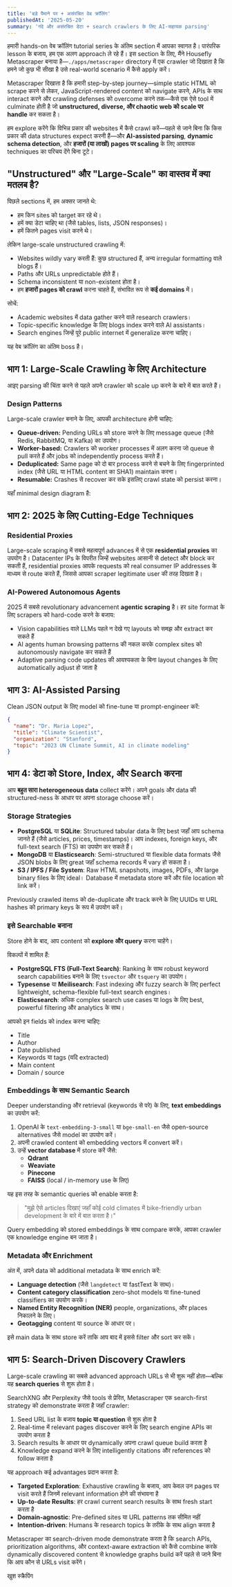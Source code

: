 ```yaml
---
title: 'बड़े पैमाने पर + असंरचित वेब क्रॉलिंग'
publishedAt: '2025-05-20'
summary: 'गंदे और असंरचित डेटा + search crawlers के लिए AI-सहायक parsing'
---
```


हमारी hands-on वेब क्रॉलिंग tutorial series के अंतिम section में आपका स्वागत है। पारंपरिक lesson के बजाय, हम एक अलग approach ले रहे हैं। इस section के लिए, मैंने Housefly Metascraper बनाया है—`./apps/metascraper` directory में एक crawler जो दिखाता है कि हमने जो कुछ भी सीखा है उसे real-world scenario में कैसे apply करें।

Metascraper दिखाता है कि हमारी step-by-step journey—simple static HTML को scrape करने से लेकर, JavaScript-rendered content को navigate करने, APIs के साथ interact करने और crawling defenses को overcome करने तक—कैसे एक ऐसे tool में culminate होती है जो **unstructured, diverse, और chaotic web को scale पर handle** कर सकता है।

हम explore करेंगे कि विभिन्न प्रकार की websites में कैसे crawl करें—पहले से जाने बिना कि किस प्रकार की data structures expect करनी हैं—और **AI-assisted parsing**, **dynamic schema detection**, और **हजारों (या लाखों) pages पर scaling** के लिए आवश्यक techniques का परिचय देंगे बिना टूटे।

## "Unstructured" और "Large-Scale" का वास्तव में क्या मतलब है?

पिछले sections में, हम अक्सर जानते थे:
- हम किन sites को target कर रहे थे।
- हमें क्या डेटा चाहिए था (जैसे tables, lists, JSON responses)।
- हमें कितने pages visit करने थे।

लेकिन large-scale unstructured crawling में:
- Websites wildly vary करती हैं: कुछ structured हैं, अन्य irregular formatting वाले blogs हैं।
- Paths और URLs unpredictable होते हैं।
- Schema inconsistent या non-existent होता है।
- हम **हजारों pages को crawl** करना चाहते हैं, संभावित रूप से **कई domains** में।

सोचें:
- Academic websites में data gather करने वाले research crawlers।
- Topic-specific knowledge के लिए blogs index करने वाले AI assistants।
- Search engines जिन्हें पूरे public internet में generalize करना चाहिए।

यह वेब क्रॉलिंग का अंतिम boss है।

## भाग 1: Large-Scale Crawling के लिए Architecture

आइए parsing की चिंता करने से पहले अपने crawler को scale up करने के बारे में बात करते हैं।

### Design Patterns

Large-scale crawler बनाने के लिए, आपकी architecture होनी चाहिए:
- **Queue-driven:** Pending URLs को store करने के लिए message queue (जैसे Redis, RabbitMQ, या Kafka) का उपयोग।
- **Worker-based:** Crawlers को worker processes में अलग करना जो queue से pull करते हैं और jobs को independently process करते हैं।
- **Deduplicated:** Same page को दो बार process करने से बचने के लिए fingerprinted index (जैसे URL या HTML content का SHA1) maintain करना।
- **Resumable:** Crashes से recover कर सके इसलिए crawl state को persist करना।

यहाँ minimal design diagram है:

## भाग 2: 2025 के लिए Cutting-Edge Techniques

### Residential Proxies

Large-scale scraping में सबसे महत्वपूर्ण advances में से एक **residential proxies** का उपयोग है। Datacenter IPs के विपरीत जिन्हें websites आसानी से detect और block कर सकती हैं, residential proxies आपके requests को real consumer IP addresses के माध्यम से route करते हैं, जिससे आपका scraper legitimate user की तरह दिखता है।

### AI-Powered Autonomous Agents

2025 में सबसे revolutionary advancement **agentic scraping** है। हर site format के लिए scrapers को hard-code करने के बजाय:

- Vision capabilities वाले LLMs पहले न देखे गए layouts को समझ और extract कर सकते हैं
- AI agents human browsing patterns की नकल करके complex sites को autonomously navigate कर सकते हैं
- Adaptive parsing code updates की आवश्यकता के बिना layout changes के लिए automatically adjust हो जाता है

## भाग 3: AI-Assisted Parsing

Clean JSON output के लिए model को fine-tune या prompt-engineer करें:

```json
{
  "name": "Dr. Maria Lopez",
  "title": "Climate Scientist",
  "organization": "Stanford",
  "topic": "2023 UN Climate Summit, AI in climate modeling"
}
```

## भाग 4: डेटा को Store, Index, और Search करना

आप **बहुत सारा heterogeneous data** collect करेंगे। अपने goals और data की structured-ness के आधार पर अपना storage choose करें।

### Storage Strategies

- **PostgreSQL** या **SQLite**: Structured tabular data के लिए best जहाँ आप schema जानते हैं (जैसे articles, prices, timestamps)। आप indexes, foreign keys, और full-text search (FTS) का उपयोग कर सकते हैं।
- **MongoDB** या **Elasticsearch**: Semi-structured या flexible data formats जैसे JSON blobs के लिए great जहाँ schema records में vary हो सकता है।
- **S3 / IPFS / File System**: Raw HTML snapshots, images, PDFs, और large binary files के लिए ideal। Database में metadata store करें और file location को link करें।

Previously crawled items को de-duplicate और track करने के लिए UUIDs या URL hashes को primary keys के रूप में उपयोग करें।

### इसे Searchable बनाना

Store होने के बाद, आप content को **explore और query** करना चाहेंगे।

विकल्पों में शामिल हैं:

- **PostgreSQL FTS (Full-Text Search)**: Ranking के साथ robust keyword search capabilities बनाने के लिए `tsvector` और `tsquery` का उपयोग।
- **Typesense** या **Meilisearch**: Fast indexing और fuzzy search के लिए perfect lightweight, schema-flexible full-text search engines।
- **Elasticsearch**: अधिक complex search use cases या logs के लिए best, powerful filtering और analytics के साथ।

आपको इन fields को index करना चाहिए:
- Title
- Author
- Date published
- Keywords या tags (यदि extracted)
- Main content
- Domain / source

### Embeddings के साथ Semantic Search

Deeper understanding और retrieval (keywords से परे) के लिए, **text embeddings** का उपयोग करें:

1. OpenAI के `text-embedding-3-small` या `bge-small-en` जैसे open-source alternatives जैसे model का उपयोग करें।
2. अपनी crawled content को embedding vectors में convert करें।
3. उन्हें **vector database** में store करें जैसे:
   - **Qdrant**
   - **Weaviate**
   - **Pinecone**
   - **FAISS** (local / in-memory use के लिए)

यह इस तरह के semantic queries को enable करता है:
> "मुझे ऐसे articles दिखाएं जहाँ कोई cold climates में bike-friendly urban development के बारे में बात करता है।"

Query embedding को stored embeddings के साथ compare करके, आपका crawler एक knowledge engine बन जाता है।

### Metadata और Enrichment

अंत में, अपने data को additional metadata के साथ enrich करें:

- **Language detection** (जैसे `langdetect` या fastText के साथ)।
- **Content category classification** zero-shot models या fine-tuned classifiers का उपयोग करके।
- **Named Entity Recognition (NER)** people, organizations, और places निकालने के लिए।
- **Geotagging** content या source के आधार पर।

इसे main data के साथ store करें ताकि आप बाद में इससे filter और sort कर सकें।

## भाग 5: Search-Driven Discovery Crawlers

Large-scale crawling का सबसे advanced approach URLs से भी शुरू नहीं होता—बल्कि यह **search queries** से शुरू होता है।

SearchXNG और Perplexity जैसे tools से प्रेरित, Metascraper एक search-first strategy को demonstrate करता है जहाँ crawler:

1. Seed URL list के बजाय **topic या question** से शुरू होता है
2. Real-time में relevant pages discover करने के लिए search engine APIs का उपयोग करता है
3. Search results के आधार पर dynamically अपना crawl queue build करता है
4. Knowledge expand करने के लिए intelligently citations और references को follow करता है

यह approach कई advantages प्रदान करता है:

- **Targeted Exploration**: Exhaustive crawling के बजाय, आप केवल उन pages पर visit करते हैं जिनमें relevant information होने की संभावना है
- **Up-to-date Results**: हर crawl current search results के साथ fresh start करता है
- **Domain-agnostic**: Pre-defined sites या URL patterns तक सीमित नहीं
- **Intention-driven**: Humans के research topics के तरीके के साथ align करता है

Metascraper का search-driven mode demonstrate करता है कि search APIs, prioritization algorithms, और context-aware extraction को कैसे combine करके dynamically discovered content से knowledge graphs build करें पहले से जाने बिना कि आप कौन से URLs visit करेंगे।

खुश स्क्रैपिंग